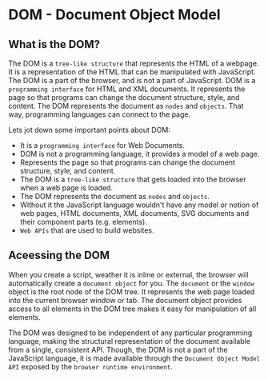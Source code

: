 # DOM - Document Object Model

## What is the DOM?

The DOM is a `tree-like structure` that represents the HTML of a webpage. It is a representation of the HTML that can be manipulated with JavaScript. The DOM is a part of the browser, and is not a part of JavaScript.
DOM is a `programming interface` for HTML and XML documents. It represents the page so that programs can change the document structure, style, and content. The DOM represents the document as `nodes` and `objects`. That way, programming languages can connect to the page.

Lets jot down some important points about DOM:

- It is a `programming interface` for Web Documents.
- DOM is not a programming language, it provides a model of a web page.
- Represents the page so that programs can change the document structure, style, and content.
- The DOM is a `tree-like structure` that gets loaded into the browser when a web page is loaded.
- The DOM represents the document as `nodes` and `objects`.
- Without it the JavaScript language wouldn't have any model or notion of web pages, HTML documents, XML documents, SVG documents and their component parts (e.g. elements).
- `Web APIs` that are used to build websites.

## Aceessing the DOM

When you create a script, weather it is inline or external, the browser will automatically create a `document object` for you. The `document` or the `window` object is the root node of the DOM tree. It represents the web page loaded into the current browser window or tab. The document object provides access to all elements in the DOM tree makes it easy for manipulation of all elements.

The DOM was designed to be independent of any particular programming language, making the structural representation of the document available from a single, consistent API. Though, the DOM is not a part of the JavaScript language, it is made available through the `Document Object Model API` exposed by the `browser runtime environment`.
